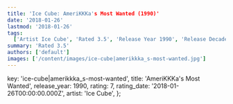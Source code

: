 ```yaml
---
title: 'Ice Cube: AmeriKKKa's Most Wanted (1990)'
date: '2018-01-26'
lastmod: '2018-01-26'
tags:
  ['Artist Ice Cube', 'Rated 3.5', 'Release Year 1990', 'Release Decade 1990']
summary: 'Rated 3.5'
authors: ['default']
images: ['/content/images/ice-cube|amerikkka_s-most-wanted.jpg']
---
```


  key: 'ice-cube|amerikkka_s-most-wanted',
  title: 'AmeriKKKa's Most Wanted',
  release_year: 1990,
  rating: 7,
  rating_date: '2018-01-26T00:00:00.000Z',
  artist: 'Ice Cube',
};

<MusicRating data={data} />
